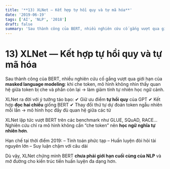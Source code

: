 ```yaml
---
title: '**13) XLNet — Kết hợp tự hồi quy và tự mã hóa**'
date: '2019-06-19'
tags: ['AI', 'NLP', '2018']
draft: false
summary: 'Sau thành công của BERT, nhiều nghiên cứu cố gắng vượt qua giới hạn của **masked language modeling**'
---
```


# **13) XLNet — Kết hợp tự hồi quy và tự mã hóa**

Sau thành công của BERT, nhiều nghiên cứu cố gắng vượt qua giới hạn của **masked language modeling**: khi che token, mô hình không nhìn thấy quan hệ giữa token bị che và phần còn lại → làm giảm tính tự nhiên học ngữ cảnh.

XLNet ra đời với ý tưởng táo bạo:
✔ Giữ ưu điểm **tự hồi quy** của GPT
✔ Kết hợp **đọc hai chiều** giống BERT
✔ Thay đổi thứ tự dự đoán token ngẫu nhiên mỗi lần → mô hình học đầy đủ quan hệ giữa các từ

XLNet lập tức vượt BERT trên các benchmark như GLUE, SQuAD, RACE… Nghiên cứu chỉ ra mô hình không cần “che token” nên **học ngữ nghĩa tự nhiên hơn**.

Hạn chế tại thời điểm 2019:
– Tính toán phức tạp
– Huấn luyện đòi hỏi tài nguyên lớn
– Suy luận chậm với câu dài

Dù vậy, XLNet chứng minh BERT **chưa phải giới hạn cuối cùng của NLP** và mở đường cho kiến trúc tiền huấn luyện đa dạng hơn.